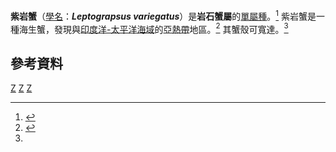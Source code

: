 {{Speciesbox
| taxon = Leptograpsus variegatus
| binomial_authority = ([[Johan_Christian_Fabricius|Fabricius]], 1793)
| image = Purple rock crab444.jpg
| paren_authority = [[Henri_Milne-Edwards|H. Milne-Edwards]], 1853
}}

'''紫岩蟹'''（[[學名|學名]]：'''''Leptograpsus variegatus'''''）是'''岩石蟹屬'''的[[單屬種|單屬種]]。<ref>{{cite WoRMS |author=Peter Davie |year=2010 |title=''Leptograpsus'' H. Milne Edwards, 1853 |id=439372 |accessdate=January 22, 2012}}</ref> 紫岩蟹是一種海生蟹，發現與[[印度洋-太平洋海域|印度洋-太平洋海域]]的[[亞熱帶|亞熱帶]]地區。<ref name="SF">{{cite web |url=http://www.seafriends.org.nz/enviro/crust/grapsida.htm |title=Grapsidae |work=SeaFriends |accessdate=January 22, 2012}}</ref> 其蟹殼可寬達{{convert|50|mm}}。<ref name="SF"/>

==參考資料==
{{reflist}}

{{Taxonbar}}
[[Category:_1793年描述的动物|Z]]
[[Category:方蟹科|Z]]
[[Category:單屬種|Z]]

{{crab-stub}}